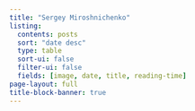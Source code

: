 ```yaml
---
title: "Sergey Miroshnichenko"
listing:
  contents: posts
  sort: "date desc"
  type: table
  sort-ui: false
  filter-ui: false
  fields: [image, date, title, reading-time]
page-layout: full
title-block-banner: true
---
```



